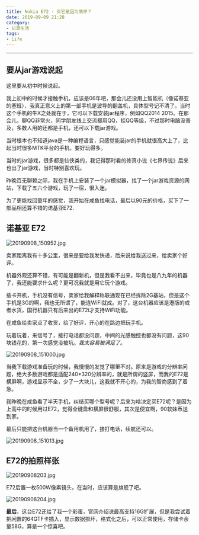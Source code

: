```yaml
---
title: Nokia E72 · 买它是因为情怀？
date: 2019-09-09 21:28
category:
- 记录生活
tags:
- Life
---
```


---
## 要从jar游戏说起 ##

这里要从初中时候说起。

我上初中的时候才接触手机，应该是06年吧，那会儿还没用上智能机（像诺基亚的塞班），我真正意义上的第一部手机是波导的翻盖机，具体型号记不清了。当时这个手机的牛X之处就在于，它可以下载安装jar程序，例如QQ2014 2015。在那会儿，聊QQ非常火，同学朋友线上交流都用QQ，挂QQ等级，不过那时电脑没普及，多数人用的还都是手机，还可以下载jar游戏。

当时根本也不知道java是一种编程语言，只感觉能装jar的手机就很高大上了，比起当时很多MTK平台的手机，要好玩得多。

当时的jar游戏，很多都是仙侠类的，我记得那时看的修真小说《七界传说》后来也出了jar游戏，当时特别喜欢玩。

昨晚百无聊赖之际，我在手机上安装了一个jar模拟器，找了一个jar游戏资源的网站，下载了五六个游戏，玩了一宿，很入迷。

为了更能找回童年的感觉，我开始在咸鱼找电话，最后以90元的价格，买下了一部品相还算不错的诺基亚E72.

## 诺基亚 E72 ##

![20190908_150952.jpg][1]

卖家距离我有十多公里，很来是要给我发快递，后来说给我送过来，给卖家个好评。

机器外观还算不错，有可能是翻新机，但是我看不出来，毕竟也是八九年的机器了，我还能要求什么呢？更可况我就是用它玩个游戏。

插卡开机，手机没有信号，卖家给我解释称联通现在已经拆除2G基站，但是这个手机是3G的啊，我也无所谓了，能连WiFi就成。对了，这台机器应该是港版的或者水货，国行机器只有后来出的E72i才支持WiFi功能。

在咸鱼给卖家点了收货，给了好评，开心的在路边把玩手机。

玩着玩着，来信号了，接打电话都没问题，中间的光感触控也都没有问题，这90块钱花的，第一次感觉没被坑。*我太容易被满足了*。

![20190908_151000.jpg][2]

当我下载游戏准备玩的时候，我慢慢的发觉了哪里不对。原来是游戏的分辨率问题，绝大多数游戏都是适配240*320分辨率的，就是所谓的竖屏，而我的E72是横屏啊，游戏显示不全，少了一大块儿，这我就不开心的，为我的智商感到了着急。

我昨晚在咸鱼看了半天手机，纠结买哪个型号呢？后来为啥决定买E72呢？是因为上高中的时候用过E72，觉得全键盘和横屏很舒服，其次是便宜啊，90软妹币送到家。

最后只能把这台机器当一个备用机用了，接打电话，续航还可以。

![20190908_151013.jpg][3]

## E72的拍照样张 ##

![20190908203.jpg][4]

E72后置一枚500W像素镜头，在当时，应该算是旗舰了吧。

![20190908204.jpg][5]

**最后**，这台E72还给了我一个彩蛋，官网介绍说最高支持16G扩展，但是我尝试着把闲置的64GTF卡插入，显示数据损坏，格式化之后，可以正常使用，存储卡余量58G，算是一个惊喜吧。



[1]: https://images.shiguangping.com/typecho/uploads/2019/09/2002791520.jpg

[2]: https://images.shiguangping.com/typecho/uploads/2019/09/2857657779.jpg
[3]: https://images.shiguangping.com/typecho/uploads/2019/09/1208446055.jpg
[4]: https://images.shiguangping.com/typecho/uploads/2019/09/555237742.jpg
[5]: https://images.shiguangping.com/typecho/uploads/2019/09/807554284.jpg